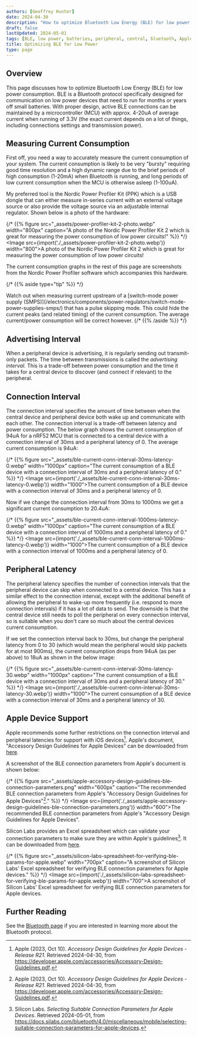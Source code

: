 ```yaml
---
authors: [Geoffrey Hunter]
date: 2024-04-30
description: "How to optimize Bluetooth Low Energy (BLE) for low power consumption. BLE is a Bluetooth protocol specifically designed for communication on low power devices that need to run for months or years off small batteries. With proper design, active BLE connections can be maintained by a microcontroller (MCU) with approx. 4-20uA of average current when running from 3.3V."
draft: false
lastUpdated: 2024-05-01
tags: [BLE, low power, batteries, peripheral, central, bluetooth, Apple, iOS, advertising, latency, connection interval]
title: Optimizing BLE for Low Power
type: page
---
```



<WarningIsNotes />

## Overview

This page discusses how to optimize Bluetooth Low Energy (BLE) for low power consumption. BLE is a Bluetooth protocol specifically designed for communication on low power devices that need to run for months or years off small batteries. With proper design, active BLE connections can be maintained by a microcontroller (MCU) with approx. 4-20uA of average current when running of 3.3V (the exact current depends on a lot of things, including connections settings and transmission power).

## Measuring Current Consumption

First off, you need a way to accurately measure the current consumption of your system. The current consumption is likely to be very "bursty" requiring good time resolution and a high dynamic range due to the brief periods of high consumption (1-20mA) when Bluetooth is running, and long periods of low current consumption when the MCU is otherwise asleep (1-100uA).

My preferred tool is the Nordic Power Profiler Kit (PPK) which is a USB dongle that can either measure in-series current with an external voltage source or also provide the voltage source via an adjustable internal regulator. Shown below is a photo of the hardware:

{/* {{% figure src="_assets/power-profiler-kit-2-photo.webp" width="800px" caption="A photo of the Nordic Power Profiler Kit 2 which is great for measuring the power consumption of low power circuits!" %}} */}
<Image src={import('./_assets/power-profiler-kit-2-photo.webp')} width="800">A photo of the Nordic Power Profiler Kit 2 which is great for measuring the power consumption of low power circuits!</Image>

The current consumption graphs in the rest of this page are screenshots from the Nordic Power Profiler software which accompanies this hardware.

{/* {{% aside type="tip" %}} */}
<Aside type="tip">
Watch out when measuring current upstream of a [switch-mode power supply (SMPS)](/electronics/components/power-regulators/switch-mode-power-supplies-smps/) that has a pulse skipping mode. This could hide the current peaks (and related timing) of the current consumption. The average current/power consumption will be correct however.
{/* {{% /aside %}} */}
</Aside>

## Advertising Interval

When a peripheral device is advertising, it is regularly sending out transmit-only packets. The time between transmissions is called the _advertising interval_. This is a trade-off between power consumption and the time it takes for a central device to discover (and connect if relevant) to the peripheral.

## Connection Interval

The connection interval specifies the amount of time between when the central device and peripheral device both wake up and communicate with each other. The connection interval is a trade-off between latency and power consumption. The below graph shows the current consumption of 94uA for a nRF52 MCU that is connected to a central device with a connection interval of 30ms and a peripheral latency of 0. The average current consumption is 94uA:

{/* {{% figure src="_assets/ble-current-conn-interval-30ms-latency-0.webp" width="1000px" caption="The current consumption of a BLE device with a connection interval of 30ms and a peripheral latency of 0." %}} */}
<Image src={import('./_assets/ble-current-conn-interval-30ms-latency-0.webp')} width="1000">The current consumption of a BLE device with a connection interval of 30ms and a peripheral latency of 0.</Image>

Now if we change the connection interval from 30ms to 1000ms we get a significant current consumption to 20.4uA:

{/* {{% figure src="_assets/ble-current-conn-interval-1000ms-latency-0.webp" width="1000px" caption="The current consumption of a BLE device with a connection interval of 1000ms and a peripheral latency of 0." %}} */}
<Image src={import('./_assets/ble-current-conn-interval-1000ms-latency-0.webp')} width="1000">The current consumption of a BLE device with a connection interval of 1000ms and a peripheral latency of 0.</Image>

## Peripheral Latency

The peripheral latency specifies the number of connection intervals that the peripheral device can skip when connected to a central device. This has a similar effect to the connection interval, except with the additional benefit of allowing the peripheral to wake-up more frequently (i.e. respond to more connection intervals) if it has a lot of data to send. The downside is that the central device still needs to poll the peripheral on every connection interval, so is suitable when you don't care so much about the central devices current consumption.

If we set the connection interval back to 30ms, but change the peripheral latency from 0 to 30 (which would mean the peripheral would skip packets for at most 900ms), the current consumption drops from 94uA (as per above) to 18uA as shown in the below image:

{/* {{% figure src="_assets/ble-current-conn-interval-30ms-latency-30.webp" width="1000px" caption="The current consumption of a BLE device with a connection interval of 30ms and a peripheral latency of 30." %}} */}
<Image src={import('./_assets/ble-current-conn-interval-30ms-latency-30.webp')} width="1000">The current consumption of a BLE device with a connection interval of 30ms and a peripheral latency of 30.</Image>

## Apple Device Support

Apple recommends some further restrictions on the connection interval and peripheral latencies for support with iOS devices[^apple-accessory-design-guidelines]. Apple's document, "Accessory Design Guidelines for Apple Devices" can be downloaded from [here](https://developer.apple.com/accessories/Accessory-Design-Guidelines.pdf).

A screenshot of the BLE connection parameters from Apple's document is shown below:

{/* {{% figure src="_assets/apple-accessory-design-guidelines-ble-connection-parameters.png" width="600px" caption="The recommended BLE connection parameters from Apple's \"Accessory Design Guidelines for Apple Devices\"[^apple-accessory-design-guidelines]." %}} */}
<Image src={import('./_assets/apple-accessory-design-guidelines-ble-connection-parameters.png')} width="600">The recommended BLE connection parameters from Apple's "Accessory Design Guidelines for Apple Devices".</Image>

Silicon Labs provides an Excel spreadsheet which can validate your connection parameters to make sure they are within Apple's guidelines[^silicon-labs-apple-connection-parameters]. It can be downloaded from [here](https://docs.silabs.com/bluetooth/4.0/miscellaneous/mobile/selecting-suitable-connection-parameters-for-apple-devices).

{/* {{% figure src="_assets/silicon-labs-spreadsheet-for-verifying-ble-params-for-apple.webp" width="700px" caption="A screenshot of Silicon Labs' Excel spreadsheet for verifying BLE connection parameters for Apple devices." %}} */}
<Image src={import('./_assets/silicon-labs-spreadsheet-for-verifying-ble-params-for-apple.webp')} width="700">A screenshot of Silicon Labs' Excel spreadsheet for verifying BLE connection parameters for Apple devices.</Image>

## Further Reading

See the [Bluetooth page](/electronics/communication-protocols/bluetooth/) if you are interested in learning more about the Bluetooth protocol.

[^silicon-labs-optimizing-current-ble]: Silicon Labs. _Optimizing Current Consumption in Bluetooth Low Energy Devices_. Retrieved 2024-04-30, from https://docs.silabs.com/bluetooth/3.2/general/system-and-performance/optimizing-current-consumption-in-bluetooth-low-energy-devices.
[^apple-accessory-design-guidelines]: Apple (2023, Oct 10). _Accessory Design Guidelines for Apple Devices - Release R21_. Retrieved 2024-04-30, from https://developer.apple.com/accessories/Accessory-Design-Guidelines.pdf.
[^silicon-labs-apple-connection-parameters]: Silicon Labs. _Selecting Suitable Connection Parameters for Apple Devices_. Retrieved 2024-05-01, from https://docs.silabs.com/bluetooth/4.0/miscellaneous/mobile/selecting-suitable-connection-parameters-for-apple-devices.
